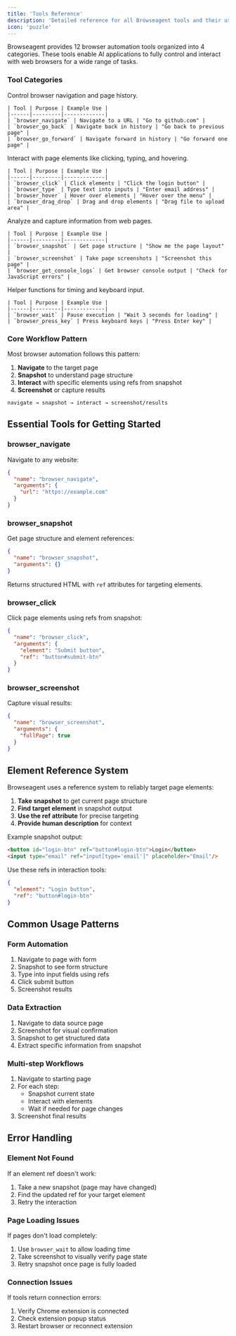 ```yaml
---
title: 'Tools Reference'
description: 'Detailed reference for all Browseagent tools and their usage.'
icon: 'puzzle'
---
```


Browseagent provides 12 browser automation tools organized into 4 categories. These tools enable AI applications to fully control and interact with web browsers for a wide range of tasks. 

### Tool Categories

<Tabs>
  <Tab title="Navigation Tools">
    Control browser navigation and page history.

    | Tool | Purpose | Example Use |
    |------|---------|-------------|
    | `browser_navigate` | Navigate to a URL | "Go to github.com" |
    | `browser_go_back` | Navigate back in history | "Go back to previous page" |
    | `browser_go_forward` | Navigate forward in history | "Go forward one page" |
  </Tab>
  <Tab title="Interaction Tools">
    Interact with page elements like clicking, typing, and hovering.

    | Tool | Purpose | Example Use |
    |------|---------|-------------|
    | `browser_click` | Click elements | "Click the login button" |
    | `browser_type` | Type text into inputs | "Enter email address" |
    | `browser_hover` | Hover over elements | "Hover over the menu" |
    | `browser_drag_drop` | Drag and drop elements | "Drag file to upload area" |
  </Tab>
  <Tab title="Inspection Tools">
    Analyze and capture information from web pages.

    | Tool | Purpose | Example Use |
    |------|---------|-------------|
    | `browser_snapshot` | Get page structure | "Show me the page layout" |
    | `browser_screenshot` | Take page screenshots | "Screenshot this page" |
    | `browser_get_console_logs` | Get browser console output | "Check for JavaScript errors" |
  </Tab>
  <Tab title="Utility Tools">
    Helper functions for timing and keyboard input.

    | Tool | Purpose | Example Use |
    |------|---------|-------------|
    | `browser_wait` | Pause execution | "Wait 3 seconds for loading" |
    | `browser_press_key` | Press keyboard keys | "Press Enter key" |
  </Tab>
</Tabs>




### Core Workflow Pattern

Most browser automation follows this pattern:

1. **Navigate** to the target page
2. **Snapshot** to understand page structure
3. **Interact** with specific elements using refs from snapshot
4. **Screenshot** or capture results

```
navigate → snapshot → interact → screenshot/results
```

## Essential Tools for Getting Started

### browser_navigate
Navigate to any website:
```json
{
  "name": "browser_navigate",
  "arguments": {
    "url": "https://example.com"
  }
}
```

### browser_snapshot
Get page structure and element references:
```json
{
  "name": "browser_snapshot",
  "arguments": {}
}
```

Returns structured HTML with `ref` attributes for targeting elements.

### browser_click
Click page elements using refs from snapshot:
```json
{
  "name": "browser_click", 
  "arguments": {
    "element": "Submit button",
    "ref": "button#submit-btn"
  }
}
```

### browser_screenshot
Capture visual results:
```json
{
  "name": "browser_screenshot",
  "arguments": {
    "fullPage": true
  }
}
```

## Element Reference System

Browseagent uses a reference system to reliably target page elements:

1. **Take snapshot** to get current page structure
2. **Find target element** in snapshot output
3. **Use the ref attribute** for precise targeting
4. **Provide human description** for context

Example snapshot output:
```html
<button id="login-btn" ref="button#login-btn">Login</button>
<input type="email" ref="input[type='email']" placeholder="Email"/>
```

Use these refs in interaction tools:
```json
{
  "element": "Login button", 
  "ref": "button#login-btn"
}
```

## Common Usage Patterns

### Form Automation
1. Navigate to page with form
2. Snapshot to see form structure
3. Type into input fields using refs
4. Click submit button
5. Screenshot results

### Data Extraction
1. Navigate to data source page
2. Screenshot for visual confirmation
3. Snapshot to get structured data
4. Extract specific information from snapshot

### Multi-step Workflows
1. Navigate to starting page
2. For each step:
   - Snapshot current state
   - Interact with elements
   - Wait if needed for page changes
3. Screenshot final results

## Error Handling

### Element Not Found
If an element ref doesn't work:
1. Take a new snapshot (page may have changed)
2. Find the updated ref for your target element
3. Retry the interaction

### Page Loading Issues
If pages don't load completely:
1. Use `browser_wait` to allow loading time
2. Take screenshot to visually verify page state
3. Retry snapshot once page is fully loaded

### Connection Issues
If tools return connection errors:
1. Verify Chrome extension is connected
2. Check extension popup status
3. Restart browser or reconnect extension

